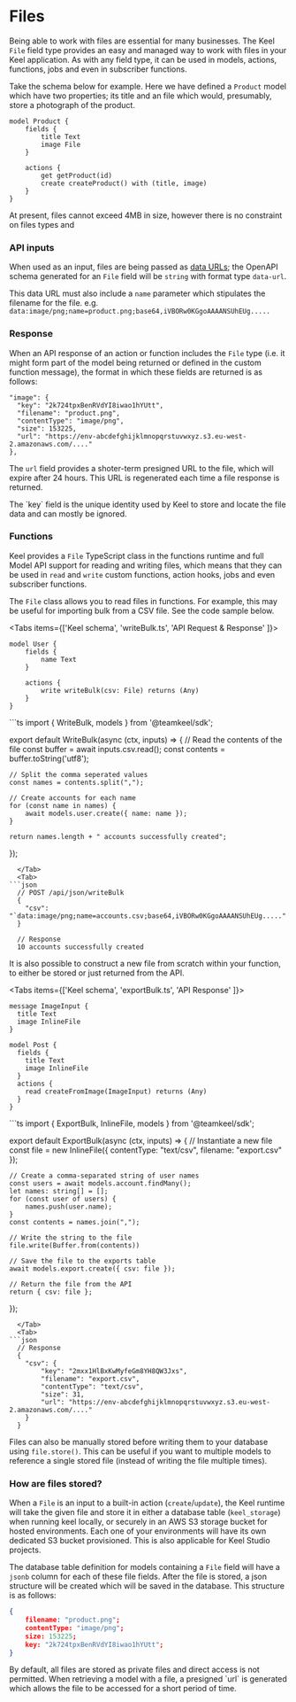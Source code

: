 # Files

Being able to work with files are essential for many businesses. The Keel `File` field type provides an easy and managed way to work with files in your Keel application. As with any field type, it can be used in models, actions, functions, jobs and even in subscriber functions. 

Take the schema below for example.  Here we have defined a `Product` model which have two properties; its title and an file which would, presumably, store a photograph of the product.

```keel {4}
model Product {
    fields {
        title Text
        image File
    }

    actions {
        get getProduct(id)   
        create createProduct() with (title, image)
    }
}
```


<Callout type="info">
  At present, files cannot exceed 4MB in size, however there is no constraint on files types and
</Callout>

### API inputs

When used as an input, files are being passed as [data URLs](https://developer.mozilla.org/en-US/docs/Web/URI/Schemes/data); the OpenAPI schema generated for an `File` field will be `string` with format type `data-url`.

This data URL must also include a `name` parameter which stipulates the filename for the file. e.g. `data:image/png;name=product.png;base64,iVBORw0KGgoAAAANSUhEUg.....`

### Response

When an API response of an action or function includes the `File` type (i.e. it might form part of the model being returned or defined in the custom function message), the format in which these fields are returned is as follows:

```
"image": {
  "key": "2k724tpxBenRVdYI8iwao1hYUtt",
  "filename": "product.png",
  "contentType": "image/png",
  "size": 153225,
  "url": "https://env-abcdefghijklmnopqrstuvwxyz.s3.eu-west-2.amazonaws.com/...."
},
```

The `url` field provides a shoter-term presigned URL to the file, which will expire after 24 hours. This URL is regenerated each time a file response is returned.

<Callout type="info">
  The `key` field is the unique identity used by Keel to store and locate the file data and can mostly be ignored.
</Callout>

### Functions

Keel provides a `File` TypeScript class in the functions runtime and full Model API support for reading and writing files, which means that they can be used in `read` and `write` custom functions, action hooks, jobs and even subscriber functions. 

The `File` class allows you to read files in functions. For example, this may be useful for importing bulk from a CSV file. See the code sample below.


<Tabs items={['Keel schema', 'writeBulk.ts', 'API Request & Response' ]}>
  <Tab>
```keel
model User {
    fields {
        name Text
    }

    actions {
        write writeBulk(csv: File) returns (Any)
    }
}
```
  </Tab>
    <Tab>
```ts
import { WriteBulk, models } from '@teamkeel/sdk';

export default WriteBulk(async (ctx, inputs) => {
    // Read the contents of the file
    const buffer = await inputs.csv.read();
    const contents = buffer.toString('utf8');

    // Split the comma seperated values
    const names = contents.split(",");

    // Create accounts for each name
    for (const name in names) {
        await models.user.create({ name: name });
    }

    return names.length + " accounts successfully created";
});
```
  </Tab>
  <Tab>
```json
  // POST /api/json/writeBulk
  {
    "csv": "`data:image/png;name=accounts.csv;base64,iVBORw0KGgoAAAANSUhEUg....."
  }

  // Response
  10 accounts successfully created
```
  </Tab>
</Tabs>

It is also possible to construct a new file from scratch within your function, to either be stored or just returned from the API. 

<Tabs items={['Keel schema', 'exportBulk.ts', 'API Response' ]}>
  <Tab>
```keel
message ImageInput {
  title Text
  image InlineFile
}

model Post {
  fields {
    title Text
    image InlineFile
  }
  actions {
    read createFromImage(ImageInput) returns (Any)
  }
}
```
  </Tab>
    <Tab>
```ts
import { ExportBulk, InlineFile, models } from '@teamkeel/sdk';

export default ExportBulk(async (ctx, inputs) => {
    // Instantiate a new file
    const file = new InlineFile({
        contentType: "text/csv",
        filename: "export.csv"
    });

    // Create a comma-separated string of user names
    const users = await models.account.findMany();
    let names: string[] = [];
    for (const user of users) {
        names.push(user.name);
    }
    const contents = names.join(",");

    // Write the string to the file
    file.write(Buffer.from(contents))

    // Save the file to the exports table
    await models.export.create({ csv: file });

    // Return the file from the API
    return { csv: file };
});
```
  </Tab>
  <Tab>
```json
  // Response
  {
    "csv": {
        "key": "2mxx1HlBxKwMyfeGm8YH8QW3Jxs",
        "filename": "export.csv",
        "contentType": "text/csv",
        "size": 31,
        "url": "https://env-abcdefghijklmnopqrstuvwxyz.s3.eu-west-2.amazonaws.com/...."
    }
  }
```
  </Tab>
</Tabs>

Files can also be manually stored before writing them to your database using `file.store()`. This can be useful if you want to multiple models to reference a single stored file (instead of writing the file multiple times).

### How are files stored?

When a `File` is an input to a built-in action (`create`/`update`), the Keel runtime will take the given file and store it in either a database table (`keel_storage`) when running keel locally, or securely in an AWS S3 storage bucket for hosted environments. Each one of your environments will have its own dedicated S3 bucket provisioned. This is also applicable for Keel Studio projects.

The database table definition for models containing a `File` field will have a `jsonb` column for each of these file fields. After the file is stored, a json structure will be created which will be saved in the database. This structure is as follows:

```json
{
    filename: "product.png";
    contentType: "image/png";
    size: 153225;
    key: "2k724tpxBenRVdYI8iwao1hYUtt";
}
```

<Callout type="info" emoji="🔐">
  By default, all files are stored as private files and direct access is not permitted. When retrieving a model with a file, a presigned `url` is generated which allows the file to be accessed for a short period of time.
</Callout>